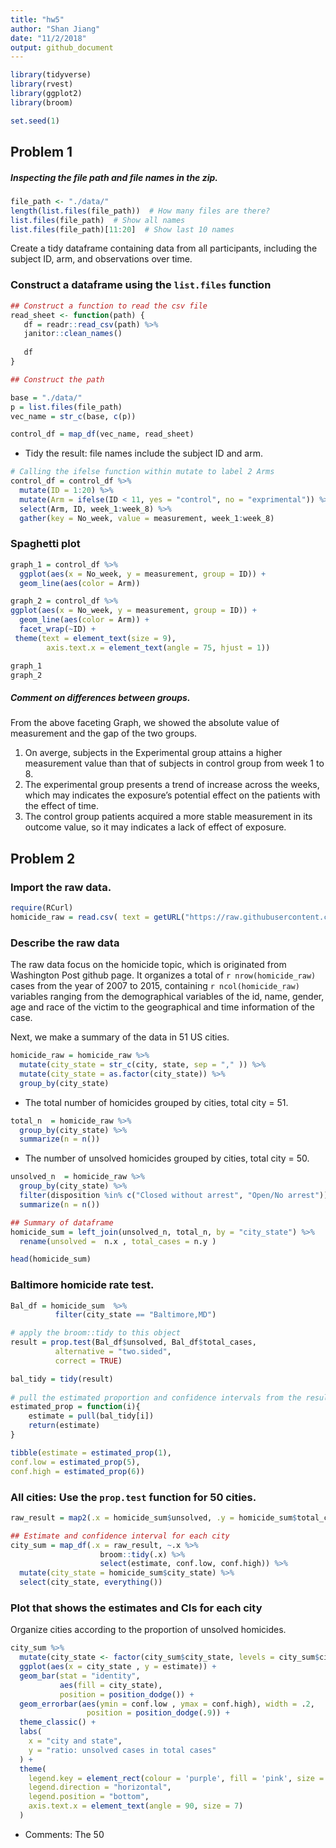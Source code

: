 ```yaml
---
title: "hw5"
author: "Shan Jiang"
date: "11/2/2018"
output: github_document
---
```

```r
library(tidyverse)
library(rvest)
library(ggplot2)
library(broom)

set.seed(1)
```

## Problem 1

##### Inspecting the file path and file names in the zip.
```r
file_path <- "./data/"
length(list.files(file_path))  # How many files are there?
list.files(file_path)  # Show all names
list.files(file_path)[11:20]  # Show last 10 names

```

Create a tidy dataframe containing data from all participants, including the subject ID, arm, and observations over time.


### Construct a dataframe using the `list.files` function
```r
## Construct a function to read the csv file
read_sheet <- function(path) {
   df = readr::read_csv(path) %>% 
   janitor::clean_names()
   
   df
}

## Construct the path 

base = "./data/"
p = list.files(file_path)
vec_name = str_c(base, c(p))

control_df = map_df(vec_name, read_sheet)

```

* Tidy the result: file names include the subject ID and arm.
```r
# Calling the ifelse function within mutate to label 2 Arms
control_df = control_df %>% 
  mutate(ID = 1:20) %>% 
  mutate(Arm = ifelse(ID < 11, yes = "control", no = "exprimental")) %>%
  select(Arm, ID, week_1:week_8) %>% 
  gather(key = No_week, value = measurement, week_1:week_8)

```

### Spaghetti plot 
```r
graph_1 = control_df %>% 
  ggplot(aes(x = No_week, y = measurement, group = ID)) +
  geom_line(aes(color = Arm))

graph_2 = control_df %>% 
ggplot(aes(x = No_week, y = measurement, group = ID)) +
  geom_line(aes(color = Arm)) + 
  facet_wrap(~ID) +
 theme(text = element_text(size = 9),
        axis.text.x = element_text(angle = 75, hjust = 1)) 

graph_1
graph_2
```

##### Comment on differences between groups.

From the above faceting Graph, we showed the absolute value of measurement and the gap of the two groups. 

1. On averge, subjects in the Experimental group attains a higher measurement value than that of subjects in control group from week 1 to 8. 
2. The experimental group presents a trend of increase across the weeks, which may indicates the exposure's potential effect on the patients with the effect of time. 
3. The control group patients acquired a more stable measurement in its outcome value, so it may indicates a lack of effect of exposure. 


## Problem 2

### Import the raw data.
```r
require(RCurl)
homicide_raw = read.csv( text = getURL("https://raw.githubusercontent.com/washingtonpost/data-homicides/master/homicide-data.csv"))
```

### Describe the raw data

The raw data focus on the homicide topic, which is originated from Washington Post github page. It organizes a total of `r nrow(homicide_raw)` cases from the year of 2007 to 2015, containing `r ncol(homicide_raw)` variables ranging from the demographical variables of the id, name, gender, age and race of the victim to the geographical and time information of the case. 

Next, we make a summary of the data in 51 US cities.
```r
homicide_raw = homicide_raw %>% 
  mutate(city_state = str_c(city, state, sep = "," )) %>% 
  mutate(city_state = as.factor(city_state)) %>% 
  group_by(city_state) 

```

* The total number of homicides grouped by cities, total city = 51.
```r
total_n  = homicide_raw %>% 
  group_by(city_state) %>%
  summarize(n = n()) 
```

* The number of unsolved homicides grouped by cities, total city = 50.
```r
unsolved_n  = homicide_raw %>% 
  group_by(city_state) %>%
  filter(disposition %in% c("Closed without arrest", "Open/No arrest"))%>% 
  summarize(n = n()) 

## Summary of dataframe
homicide_sum = left_join(unsolved_n, total_n, by = "city_state") %>% 
  rename(unsolved =  n.x , total_cases = n.y )

head(homicide_sum)
```

### Baltimore homicide rate test.  
```r
Bal_df = homicide_sum  %>% 
          filter(city_state == "Baltimore,MD")

# apply the broom::tidy to this object
result = prop.test(Bal_df$unsolved, Bal_df$total_cases,
          alternative = "two.sided",
          correct = TRUE)

bal_tidy = tidy(result) 
 
# pull the estimated proportion and confidence intervals from the resulting tidy dataframe.
estimated_prop = function(i){
    estimate = pull(bal_tidy[i])
    return(estimate)
}

tibble(estimate = estimated_prop(1),
conf.low = estimated_prop(5),
conf.high = estimated_prop(6))

```

### All cities: Use the `prop.test` function for 50 cities.
```r
raw_result = map2(.x = homicide_sum$unsolved, .y = homicide_sum$total_cases, ~prop.test(.x, .y)) 

## Estimate and confidence interval for each city 
city_sum = map_df(.x = raw_result, ~.x %>% 
                    broom::tidy(.x) %>% 
                    select(estimate, conf.low, conf.high)) %>% 
  mutate(city_state = homicide_sum$city_state) %>% 
  select(city_state, everything())

```

###  Plot that shows the estimates and CIs for each city 

Organize cities according to the proportion of unsolved homicides.
```r
city_sum %>% 
  mutate(city_state <- factor(city_sum$city_state, levels = city_sum$city_state[order(city_sum$estimate)])) %>% 
  ggplot(aes(x = city_state , y = estimate)) +
  geom_bar(stat = "identity", 
           aes(fill = city_state), 
           position = position_dodge()) +
  geom_errorbar(aes(ymin = conf.low , ymax = conf.high), width = .2,
                 position = position_dodge(.9)) +
  theme_classic() +
  labs(
    x = "city and state",
    y = "ratio: unsolved cases in total cases"
  ) +
  theme(
    legend.key = element_rect(colour = 'purple', fill = 'pink', size = 0.03, linetype = 'dashed'),
    legend.direction = "horizontal",
    legend.position = "bottom", 
    axis.text.x = element_text(angle = 90, size = 7)
  )

```

* Comments: The 50 


